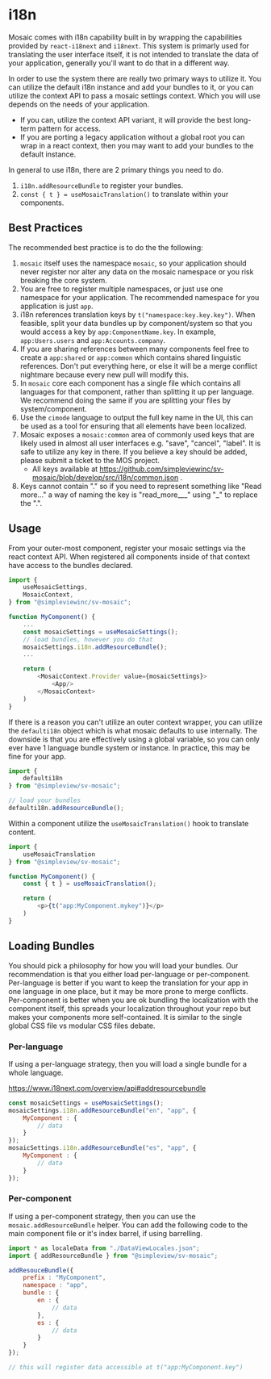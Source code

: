 
<Meta title="Utils|i18n/Readme"/>

# i18n

Mosaic comes with i18n capability built in by wrapping the capabilities provided by `react-i18next` and `i18next`. This system is primarly used for translating the user interface itself, it is not intended to translate the data of your application, generally you'll want to do that in a different way.

In order to use the system there are really two primary ways to utilize it. You can utilize the default i18n instance and add your bundles to it, or you can utilize the context API to pass a mosaic settings context. Which you will use depends on the needs of your application.

* If you can, utilize the context API variant, it will provide the best long-term pattern for access.
* If you are porting a legacy application without a global root you can wrap in a react context, then you may want to add your bundles to the default instance.

In general to use i18n, there are 2 primary things you need to do.

1. `i18n.addResourceBundle` to register your bundles.
1. `const { t } = useMosaicTranslation()` to translate within your components.

## Best Practices

The recommended best practice is to do the the following:

1. `mosaic` itself uses the namespace `mosaic`, so your application should never register nor alter any data on the mosaic namespace or you risk breaking the core system.
1. You are free to register multiple namespaces, or just use one namespace for your application. The recommended namespace for you application is just `app`.
1. i18n references translation keys by `t("namespace:key.key.key")`. When feasible, split your data bundles up by component/system so that you would access a key by `app:ComponentName.key`. In example, `app:Users.users` and `app:Accounts.company`.
1. If you are sharing references between many components feel free to create a `app:shared` or `app:common` which contains shared linguistic references. Don't put everything here, or else it will be a merge conflict nightmare because every new pull will modify this.
1. In `mosaic` core each component has a single file which contains all languages for that component, rather than splitting it up per language. We recommend doing the same if you are splitting your files by system/component.
1. Use the `cimode` language to output the full key name in the UI, this can be used as a tool for ensuring that all elements have been localized.
1. Mosaic exposes a `mosaic:common` area of commonly used keys that are likely used in almost all user interfaces e.g. "save", "cancel", "label". It is safe to utilize any key in there. If you believe a key should be added, please submit a ticket to the MOS project.
	* All keys available at https://github.com/simpleviewinc/sv-mosaic/blob/develop/src/i18n/common.json .
1. Keys cannot contain "." so if you need to represent something like "Read more..." a way of naming the key is "read_more___" using "_" to replace the ".".

## Usage

From your outer-most component, register your mosaic settings via the react context API. When registered all components inside of that context have access to the bundles declared.

```js
import {
	useMosaicSettings,
	MosaicContext,
} from "@simpleviewinc/sv-mosaic";

function MyComponent() {
	...
	const mosaicSettings = useMosaicSettings();
	// load bundles, however you do that
	mosaicSettings.i18n.addResourceBundle();
	...

	return (
		<MosaicContext.Provider value={mosaicSettings}>
			<App/>
		</MosaicContext>
	)
}
```

If there is a reason you can't utilize an outer context wrapper, you can utilize the `defaulti18n` object which is what mosaic defaults to use internally. The downside is that you are effectively using a global variable, so you can only ever have 1 language bundle system or instance. In practice, this may be fine for your app.

```js
import {
	defaulti18n
} from "@simpleview/sv-mosaic";

// load your bundles
defaulti18n.addResourceBundle();
```

Within a component utilize the `useMosaicTranslation()` hook to translate content.

```js
import {
	useMosaicTranslation
} from "@simpleview/sv-mosaic";

function MyComponent() {
	const { t } = useMosaicTranslation();

	return (
		<p>{t("app:MyComponent.mykey")}</p>
	)
}
```

## Loading Bundles

You should pick a philosophy for how you will load your bundles. Our recommendation is that you either load per-language or per-component. Per-language is better if you want to keep the translation for your app in one language in one place, but it may be more prone to merge conflicts. Per-component is better when you are ok bundling the localization with the component itself, this spreads your localization throughout your repo but makes your components more self-contained. It is similar to the single global CSS file vs modular CSS files debate.

### Per-language

If using a per-language strategy, then you will load a single bundle for a whole language.

https://www.i18next.com/overview/api#addresourcebundle

```js
const mosaicSettings = useMosaicSettings();
mosaicSettings.i18n.addResourceBundle("en", "app", {
	MyComponent : {
		// data
	}
});
mosaicSettings.i18n.addResourceBundle("es", "app", {
	MyComponent : {
		// data
	}
});
```

### Per-component

If using a per-component strategy, then you can use the `mosaic.addResourceBundle` helper. You can add the following code to the main component file or it's index barrel, if using barrelling.

```js
import * as localeData from "./DataViewLocales.json";
import { addResourceBundle } from "@simpleview/sv-mosaic";

addResouceBundle({
	prefix : "MyComponent",
	namespace : "app",
	bundle : {
		en : {
			// data
		},
		es : {
			// data
		}
	}
});

// this will register data accessible at t("app:MyComponent.key")
```